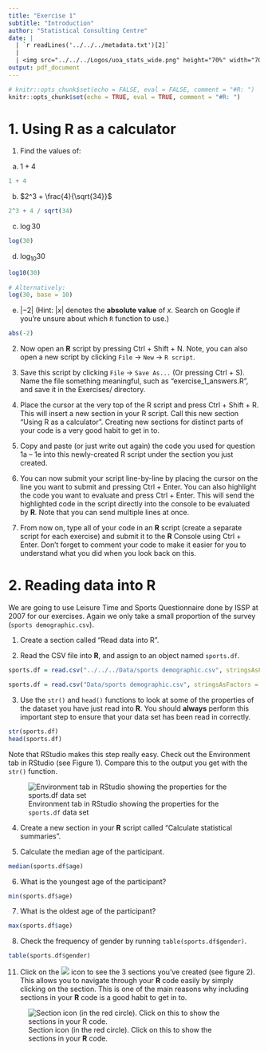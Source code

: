 ```yaml
---
title: "Exercise 1"
subtitle: "Introduction"
author: "Statistical Consulting Centre"
date: |
  | `r readLines('../../../metadata.txt')[2]`
  |
  | <img src="../../../Logos/uoa_stats_wide.png" height="70%" width="70%">
output: pdf_document
---
```


```r
# knitr::opts_chunk$set(echo = FALSE, eval = FALSE, comment = "#R: ")
knitr::opts_chunk$set(echo = TRUE, eval = TRUE, comment = "#R: ")
```

# 1. Using R as a calculator

1. Find the values of:

(a) $1+4$
    
```r
1 + 4
```

(b) $2^3 + \frac{4}{\sqrt{34}}$
    
```r
2^3 + 4 / sqrt(34)
```
    
(c) $\log{30}$
    
```r
log(30)
```
    
(d) $\log_{10}30$
    
```r
log10(30)
    
# Alternatively:
log(30, base = 10)
```
    
(e) $|-2|$ \hspace{0.2cm}(Hint: $|x|$ denotes the **absolute value** of $x$. Search on Google if you're unsure about which `R` function to use.)
    
```r
abs(-2)
```

2. Now open an **R** script by pressing Ctrl $+$ Shift $+$ N. Note, you can
  also open a new script by clicking `File`
  $\rightarrow$ `New` $\rightarrow$ `R script`.
  
3. Save this script by clicking `File` $\rightarrow$
  `Save As...` (Or pressing Ctrl $+$ S). Name the file something 
  meaningful, such as "exercise_1_answers.R", and save it in the Exercises/ directory.

4. Place the cursor at the very top of the R script and press Ctrl $+$ Shift $+$ R. This will insert a new section in your R script. Call this new section "Using R as a calculator". Creating new sections for distinct parts of your code is a very good habit to get in to. 
  
5. Copy and paste (or just write out again) the code you used for question 1a -- 1e into this newly-created R script under the section you just created.

6. You can now submit your script line-by-line by placing the cursor on the line you want to submit and pressing Ctrl $+$ Enter. You can also highlight the code you want to evaluate and press Ctrl $+$ Enter. This will send the highlighted code in the script directly into the console to be evaluated by **R**. Note that you can send multiple lines at once.

7. From now on, type all of your code in an **R** script (create a separate script for each exercise) and
  submit it to the **R** Console using Ctrl $+$ Enter. Don't forget to comment your code to make it easier for you to understand what you did when you look back on this.

# 2. Reading data into **R**

We are going to use Leisure Time and Sports Questionnaire done by ISSP at 2007 for our exercises. Again we only take a small proportion of the survey (`sports demographic.csv`). 

1. Create a section called "Read data into R".

2. Read the CSV file into **R**, and assign to an object named `sports.df`.

```r
sports.df = read.csv("../../../Data/sports demographic.csv", stringsAsFactors = FALSE)
```

```r
sports.df = read.csv("Data/sports demographic.csv", stringsAsFactors = FALSE)
```

3. Use the `str()` and `head()` functions to look at some of the  properties of the dataset you have just read into **R**. You should **always** perform this important step to ensure that your data set has been read in correctly.

```r
str(sports.df)
head(sports.df)
```

Note that RStudio makes this step really easy. Check out the Environment tab in RStudio (see Figure 1). Compare this to the output you get with the `str()` function.

![Environment tab in RStudio showing the properties for the `sports.df` data set](../Figure/dataframe_info.png)

4. Create a new section in your **R** script called "Calculate statistical summaries".

5. Calculate the median age of the participant.

```r
median(sports.df$age)
```

6. What is the youngest age of the participant?

```r
min(sports.df$age)
```

7. What is the oldest age of the participant?

```r
max(sports.df$age)
```

8. Check the frequency of gender by running `table(sports.df$gender)`.

```r
table(sports.df$gender)
```


11. Click on the ![](../Figure/section_icon.png) icon to see the 3 sections you've created (see figure 2). This allows you to navigate through your **R** code easily by simply clicking on the section. This is one of the main reasons why including sections in your **R** code is a good habit to get in to.

![Section icon (in the red circle). Click on this to show the sections in your **R** code.](../Figure/sections_rstudio.png)


